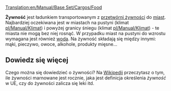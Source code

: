 [[Translation:en/Manual/Base Set/Cargos/Food]]

{{pl/Manual/Base Set/Cargos/Ładunek|name=Żywność
|image=Foodprocplant.png
|produced=[[pl/Manual/Base Set/Industries/Przetwórnia żywności|Przetwórnia żywności]]
|accepted=[[pl/Manual/Base Set/Domy|Domy]]
}}

'''Żywność''' jest ładunkiem transportowanym z [[pl/Manual/Base Set/Industries/Przetwórnia żywności|przetwórni żywności]] do [[pl/Manual/Base Set/Domy|miast]]. Najbardziej oczekiwana jest w miastach na pustyni (klimat [[pl/Manual/Klimat]]) i powyżej granicy śniegu (klimat [[pl/Manual/Klimat]]) - te miasta nie mogą bez niej rosnąć. W przypadku miast na pustyni do wzrostu wymagana jest również [[pl/Manual/Base Set/Cargos/Woda|woda]]. Na żywność składają się między innymi: mąki, pieczywo, owoce, alkohole, produkty mięsne...

==Dowiedz się więcej==
Czego można się dowiedzieć o żywności? Na [https://pl.wikipedia.org/wiki/%C5%BBywno%C5%9B%C4%87 Wikipedii] przeczytasz o tym, ile żywności marnowane jest rocznie, jaka jest definicja określenia ''żywność'' w UE, czy do żywności zalicza się leki itd.

{{pl/Manual/Navbox Ładunek}}